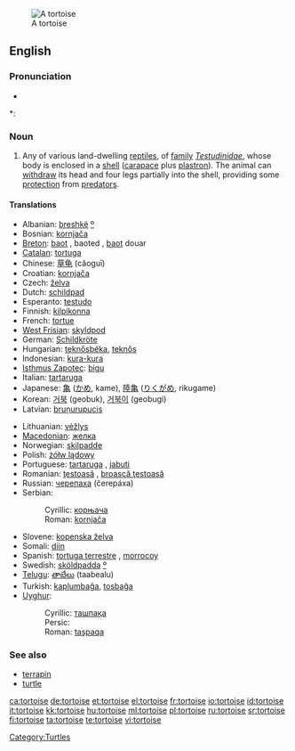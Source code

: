 {{wikipedia}}
[[Image:Aldabra.giant.tortoise.arp.jpg|thumb|A tortoise]]
==English==

===Pronunciation===
* {{audio|en-us-tortoise.ogg|Audio (US)}}

*: {{rhymes|ɔː(r)təs}}

===Noun===
{{en-noun}}

# Any of various land-dwelling [[reptile]]s, of [[family]] ''[[Testudinidae]]'', whose body is enclosed in a [[shell]] ([[carapace]] plus [[plastron]]).  The animal can [[withdraw]] its head and four legs partially into the shell, providing some [[protection]] from [[predator]]s.

====Translations====
{{top}}
* Albanian: [[breshkë]] [[:sq:breshkë|º]] {{f}}
* Bosnian: [[kornjača]] {{f}}
* [[Breton]]: [[baot]] {{f}}, baoted {{p}}, [[baot]] douar
* [[Catalan]]: [[tortuga]] {{f}}
* Chinese: [[草龟]] (cǎoguī)
* Croatian: [[kornjača]] {{f}}
* Czech: [[želva]]
* Dutch: [[schildpad]] {{f}}
* Esperanto: [[testudo]]
* Finnish: [[kilpikonna]]
* French: [[tortue]] {{f}}
* [[West Frisian]]: [[skyldpod]]
* German: [[Schildkröte]] {{f}}
* Hungarian: [[teknősbéka]], [[teknős]]
* Indonesian: [[kura-kura]]
* [[Isthmus Zapotec]]: [[bigu]]
* Italian: [[tartaruga]] {{f}}
* Japanese: [[亀]] ([[かめ]], kame), [[陸亀]] ([[りくがめ]], rikugame)
* Korean: [[거북]] (geobuk), [[거북이]] (geobugi)
* Latvian: [[bruņurupucis]] {{m}}
{{mid}}
* Lithuanian: [[vėžlys]] {{m}}
* [[Macedonian]]: [[желка]] {{f}}
* Norwegian: [[skilpadde]]
* Polish: [[żółw lądowy]] {{m}}
* Portuguese: [[tartaruga]] {{f}}, [[jabuti]] {{m}}
* Romanian: [[ţestoasă]] {{f}}, [[broască ţestoasă]] {{f}}
* Russian: [[черепаха]] (čerepáxa) {{f}}
* Serbian:
*: Cyrillic: [[корњача]] {{f}}
*: Roman: [[kornjača#Serbian|kornjača]] {{f}}
* Slovene: [[kopenska želva]] {{f}}
* Somali: [[diin]]
* Spanish: [[tortuga terrestre]] {{f}}, [[morrocoy]] {{m}} {{italbrac|Venezuela}}
* Swedish: [[sköldpadda]] [[:sv:sköldpadda|º]]
* [[Telugu]]: [[తాబేలు]] (taabealu)
* Turkish: [[kaplumbağa]], [[tosbağa]]
* [[Uyghur]]:
*: Cyrillic: [[ташпақа]]
*: Persic: {{fa-Arab|[[تاشپاقا]]}}
*: Roman: [[taşpak̡a|taşpaqa]]
{{bottom}}

===See also===
* [[terrapin]]
* [[turtle]]

[[Category:Turtles]]

[[ca:tortoise]]
[[de:tortoise]]
[[et:tortoise]]
[[el:tortoise]]
[[fr:tortoise]]
[[io:tortoise]]
[[id:tortoise]]
[[it:tortoise]]
[[kk:tortoise]]
[[hu:tortoise]]
[[ml:tortoise]]
[[pl:tortoise]]
[[ru:tortoise]]
[[sr:tortoise]]
[[fi:tortoise]]
[[ta:tortoise]]
[[te:tortoise]]
[[vi:tortoise]]